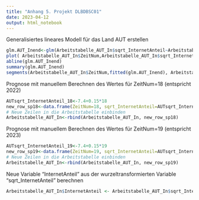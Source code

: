 ```yaml
---
title: "Anhang 5. Projekt DLBDBSC01"
date: 2023-04-12
output: html_notebook
---
```

Generalisiertes lineares Modell für das Land AUT erstellen
```r
glm.AUT_Inend<-glm(Arbeitstabelle_AUT_In$sqrt_InternetAnteil~Arbeitstabelle_AUT_In$ZeitNum)
plot( Arbeitstabelle_AUT_In$ZeitNum,Arbeitstabelle_AUT_In$sqrt_InternetAnteil)
abline(glm.AUT_Inend)
summary(glm.AUT_Inend)
segments(Arbeitstabelle_AUT_In$ZeitNum,fitted(glm.AUT_Inend), Arbeitstabelle_AUT_In$ZeitNum,Arbeitstabelle_AUT_In$sqrt_InternetAnteil)
```
Prognose mit manuellem Berechnen des Wertes für ZeitNum=18 (entspricht 2022)
```r
AUTsqrt_InternetAnteil_18<-7.4+0.15*18
new_row_sp18<-data.frame(ZeitNum=18, sqrt_InternetAnteil=AUTsqrt_InternetAnteil_18)
# Neue Zeilen in die Arbeitstabelle einbinden
Arbeitstabelle_AUT_In<-rbind(Arbeitstabelle_AUT_In, new_row_sp18)
```
Prognose mit manuellem Berechnen des Wertes für ZeitNum=19 (entspricht 2023)
```r
AUTsqrt_InternetAnteil_19<-7.4+0.15*19
new_row_sp19<-data.frame(ZeitNum=19, sqrt_InternetAnteil=AUTsqrt_InternetAnteil_19)
# Neue Zeilen in die Arbeitstabelle einbinden
Arbeitstabelle_AUT_In<-rbind(Arbeitstabelle_AUT_In, new_row_sp19)
```
Neue Variable "InternetAnteil" aus der wurzeltransformierten Variable "sqrt_InternetAnteil" berechnen
```r
Arbeitstabelle_AUT_In$InternetAnteil <- Arbeitstabelle_AUT_In$sqrt_InternetAnteil*Arbeitstabelle_AUT_In$sqrt_InternetAnteil
```

